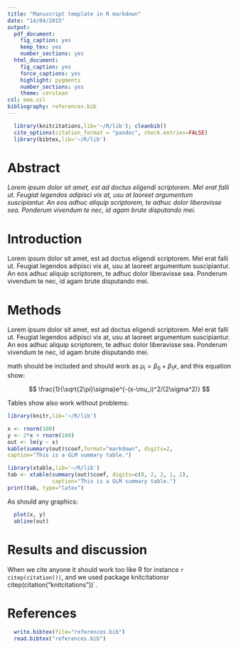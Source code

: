 ```yaml
---
title: "Manuscript template in R markdown"
date: "14/04/2015"
output:
  pdf_document:
    fig_caption: yes
    keep_tex: yes
    number_sections: yes
  html_document:
    fig_caption: yes
    force_captions: yes
    highlight: pygments
    number_sections: yes
    theme: cerulean
csl: mee.csl
bibliography: references.bib
---
```


```r
  library(knitcitations,lib='~/R/lib'); cleanbib()
  cite_options(citation_format = "pandoc", check.entries=FALSE)
  library(bibtex,lib='~/R/lib')
```

# Abstract

_Lorem ipsum dolor sit amet, est ad doctus eligendi scriptorem. Mel erat falli ut. Feugiat legendos adipisci vix at, usu at laoreet argumentum suscipiantur. An eos adhuc aliquip scriptorem, te adhuc dolor liberavisse sea. Ponderum vivendum te nec, id agam brute disputando mei._



# Introduction

Lorem ipsum dolor sit amet, est ad doctus eligendi scriptorem. Mel erat falli ut. Feugiat legendos adipisci vix at, usu at laoreet argumentum suscipiantur. An eos adhuc aliquip scriptorem, te adhuc dolor liberavisse sea. Ponderum vivendum te nec, id agam brute disputando mei.


# Methods

Lorem ipsum dolor sit amet, est ad doctus eligendi scriptorem. Mel erat falli ut. Feugiat legendos adipisci vix at, usu at laoreet argumentum suscipiantur. An eos adhuc aliquip scriptorem, te adhuc dolor liberavisse sea. Ponderum vivendum te nec, id agam brute disputando mei.

math should be included and should work as 
$\mu_i = \beta_0 + \beta_1x$, and this equation show: 

$$ \frac{1}{\sqrt{2\pi}\sigma}e^{-(x-\mu_i)^2/(2\sigma^2)} $$

Tables show also work without problems:

```r
library(knitr,lib='~/R/lib')

x <- rnorm(100)
y <- 2*x + rnorm(100)
out <- lm(y ~ x)
kable(summary(out)$coef,format="markdown", digits=2,
caption="This is a GLM summary table.")
```

```r
library(xtable,lib='~/R/lib')
tab <- xtable(summary(out)$coef, digits=c(0, 2, 2, 1, 2), 
              caption="This is a GLM summary table.")
print(tab, type="latex")
```

As should any graphics:

```r
  plot(x, y)
  abline(out)
```

# Results and discussion

When we cite anyone it should work too like R for instance `r citep(citation())`, and we used package knitcitations` `r citep(citation("knitcitations"))`.

# References

```r
  write.bibtex(file="references.bib")
  read.bibtex("references.bib")
```



